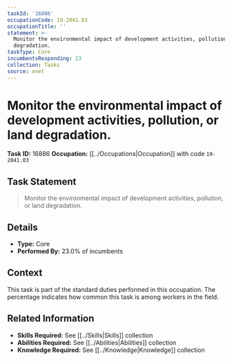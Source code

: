 ```yaml
---
taskId: '16886'
occupationCode: 19-2041.03
occupationTitle: ''
statement: >-
  Monitor the environmental impact of development activities, pollution, or land
  degradation.
taskType: Core
incumbentsResponding: 23
collection: Tasks
source: onet
---
```

# Monitor the environmental impact of development activities, pollution, or land degradation.

**Task ID:** 16886
**Occupation:** [[../Occupations|Occupation]] with code `19-2041.03`

## Task Statement

> Monitor the environmental impact of development activities, pollution, or land degradation.

## Details

- **Type:** Core
- **Performed By:** 23.0% of incumbents

## Context

This task is part of the standard duties performed in this occupation. The percentage indicates how common this task is among workers in the field.

## Related Information

- **Skills Required:** See [[../Skills|Skills]] collection
- **Abilities Required:** See [[../Abilities|Abilities]] collection
- **Knowledge Required:** See [[../Knowledge|Knowledge]] collection
